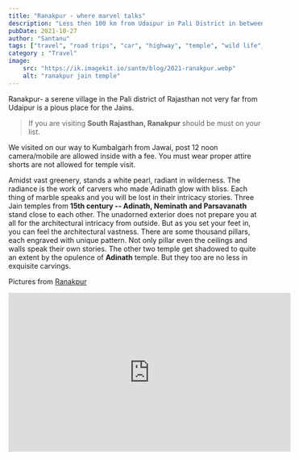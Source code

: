 ```yaml
---
title: "Ranakpur - where marvel talks"
description: "Less then 100 km from Udaipur in Pali District in between forest of the Aravalli Range lies this small village."
pubDate: 2021-10-27
author: "Santanu"
tags: ["travel", "road trips", "car", "highway", "temple", "wild life", "rajasthan", "ranakpur"]
category : "Travel"
image:
    src: "https://ik.imagekit.io/santm/blog/2021-ranakpur.webp"
    alt: "ranakpur jain temple"
---
```

Ranakpur- a serene village in the Pali district of Rajasthan not very far from Udaipur is a pious place for the Jains.  

>If you are visiting **South Rajasthan, Ranakpur** should be must on your list.  

We visited on our way to Kumbalgarh from Jawai, post 12 noon camera/mobile are allowed inside with a fee. You must wear proper attire shorts are not allowed for temple visit.  

Amidst vast greenery, stands a white pearl, radiant in wilderness. The radiance is the work of carvers who made Adinath glow with bliss. Each thing of marble speaks and you will be lost in their intricacy stories. Three Jain temples from **15th century -- Adinath, Neminath and Parsavanath** stand close to each other. The unadorned exterior does not prepare you at all for the architectural intricacy from outside. But as you set your feet in, you can feel the architectural vastness. There are some thousand pillars, each engraved with unique pattern. Not only pillar even the ceilings and walls speak their own stories. The other two temple get shadowed to quite an extent by the opulence of **Adinath** temple. But they too are no less in exquisite carvings.

Pictures from [Ranakpur](https://photos.app.goo.gl/a2uHD5U3ZC2ZUgAG6)

<iframe width="560" height="315" src="https://www.youtube.com/embed/wi1LFWxxbVM" frameborder="0" allow="accelerometer; autoplay; encrypted-media; gyroscope; picture-in-picture" allowfullscreen></iframe>